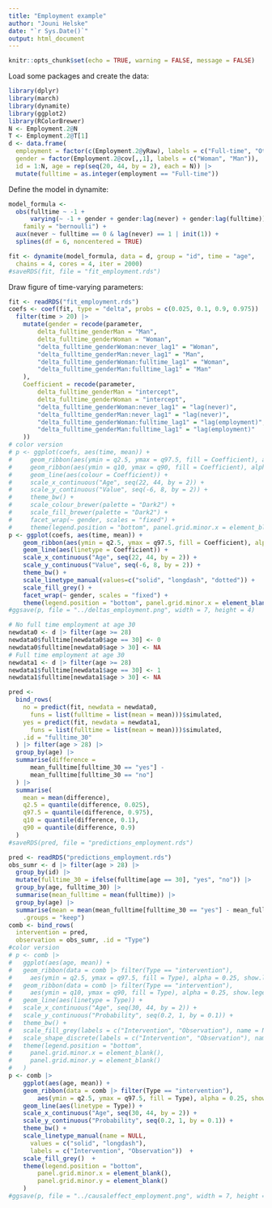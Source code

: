 ```yaml
---
title: "Employment example"
author: "Jouni Helske"
date: "`r Sys.Date()`"
output: html_document
---
```


```r
knitr::opts_chunk$set(echo = TRUE, warning = FALSE, message = FALSE)
```

Load some packages and create the data:

```r
library(dplyr)
library(march)
library(dynamite)
library(ggplot2)
library(RColorBrewer)
N <- Employment.2@N
T <- Employment.2@T[1]
d <- data.frame(
  employment = factor(c(Employment.2@yRaw), labels = c("Full-time", "Other")),
  gender = factor(Employment.2@cov[,,1], labels = c("Woman", "Man")),
  id = 1:N, age = rep(seq(20, 44, by = 2), each = N)) |>
  mutate(fulltime = as.integer(employment == "Full-time"))
```

Define the model in dynamite:
```r
model_formula <- 
  obs(fulltime ~ -1 +
      varying(~ -1 + gender + gender:lag(never) + gender:lag(fulltime)),
    family = "bernoulli") +
  aux(never ~ fulltime == 0 & lag(never) == 1 | init(1)) +
  splines(df = 6, noncentered = TRUE)

fit <- dynamite(model_formula, data = d, group = "id", time = "age",
  chains = 4, cores = 4, iter = 2000)
#saveRDS(fit, file = "fit_employment.rds")
```

Draw figure of time-varying parameters:
```r
fit <- readRDS("fit_employment.rds")
coefs <- coef(fit, type = "delta", probs = c(0.025, 0.1, 0.9, 0.975)) |> 
  filter(time > 20) |> 
    mutate(gender = recode(parameter,
        delta_fulltime_genderMan = "Man",
        delta_fulltime_genderWoman = "Woman",
        "delta_fulltime_genderWoman:never_lag1" = "Woman",
        "delta_fulltime_genderMan:never_lag1" = "Man",
        "delta_fulltime_genderWoman:fulltime_lag1" = "Woman",
        "delta_fulltime_genderMan:fulltime_lag1" = "Man"
    ),
    Coefficient = recode(parameter,
        delta_fulltime_genderMan = "intercept",
        delta_fulltime_genderWoman = "intercept",
        "delta_fulltime_genderWoman:never_lag1" = "lag(never)",
        "delta_fulltime_genderMan:never_lag1" = "lag(never)",
        "delta_fulltime_genderWoman:fulltime_lag1" = "lag(employment)",
        "delta_fulltime_genderMan:fulltime_lag1" = "lag(employment)"
    ))
# color version
# p <- ggplot(coefs, aes(time, mean)) +
#     geom_ribbon(aes(ymin = q2.5, ymax = q97.5, fill = Coefficient), alpha = 0.25) +
#     geom_ribbon(aes(ymin = q10, ymax = q90, fill = Coefficient), alpha = 0.25) +
#     geom_line(aes(colour = Coefficient)) + 
#     scale_x_continuous("Age", seq(22, 44, by = 2)) +
#     scale_y_continuous("Value", seq(-6, 8, by = 2)) +
#     theme_bw() +
#     scale_colour_brewer(palette = "Dark2") +
#     scale_fill_brewer(palette = "Dark2") +
#     facet_wrap(~ gender, scales = "fixed") + 
#     theme(legend.position = "bottom", panel.grid.minor.x = element_blank()) 
p <- ggplot(coefs, aes(time, mean)) +
    geom_ribbon(aes(ymin = q2.5, ymax = q97.5, fill = Coefficient), alpha = 0.25) +
    geom_line(aes(linetype = Coefficient)) + 
    scale_x_continuous("Age", seq(22, 44, by = 2)) +
    scale_y_continuous("Value", seq(-6, 8, by = 2)) +
    theme_bw() +
    scale_linetype_manual(values=c("solid", "longdash", "dotted")) +
    scale_fill_grey() +
    facet_wrap(~ gender, scales = "fixed") + 
    theme(legend.position = "bottom", panel.grid.minor.x = element_blank()) 
#ggsave(p, file = "../deltas_employment.png", width = 7, height = 4)
```

```r
# No full time employment at age 30
newdata0 <- d |> filter(age >= 28)
newdata0$fulltime[newdata0$age == 30] <- 0
newdata0$fulltime[newdata0$age > 30] <- NA
# Full time employment at age 30
newdata1 <- d |> filter(age >= 28)
newdata1$fulltime[newdata1$age == 30] <- 1
newdata1$fulltime[newdata1$age > 30] <- NA

pred <- 
  bind_rows(
    no = predict(fit, newdata = newdata0,
      funs = list(fulltime = list(mean = mean)))$simulated,
    yes = predict(fit, newdata = newdata1,
      funs = list(fulltime = list(mean = mean)))$simulated,
    .id = "fulltime_30"
  ) |> filter(age > 28) |> 
  group_by(age) |>
  summarise(difference = 
      mean_fulltime[fulltime_30 == "yes"] - 
      mean_fulltime[fulltime_30 == "no"]
  ) |>
  summarise(
    mean = mean(difference),
    q2.5 = quantile(difference, 0.025),
    q97.5 = quantile(difference, 0.975),
    q10 = quantile(difference, 0.1),
    q90 = quantile(difference, 0.9)
  )
#saveRDS(pred, file = "predictions_employment.rds")
```


```r
pred <- readRDS("predictions_employment.rds")
obs_sumr <- d |> filter(age > 28) |> 
  group_by(id) |>
  mutate(fulltime_30 = ifelse(fulltime[age == 30], "yes", "no")) |>
  group_by(age, fulltime_30) |>
  summarise(mean_fulltime = mean(fulltime)) |>
  group_by(age) |>
  summarise(mean = mean(mean_fulltime[fulltime_30 == "yes"] - mean_fulltime[fulltime_30 == "no"]),
    .groups = "keep")
comb <- bind_rows(
  intervention = pred,
  observation = obs_sumr, .id = "Type") 
#color version
# p <- comb |>
#   ggplot(aes(age, mean)) +
#   geom_ribbon(data = comb |> filter(Type == "intervention"), 
#     aes(ymin = q2.5, ymax = q97.5, fill = Type), alpha = 0.25, show.legend = FALSE) +
#   geom_ribbon(data = comb |> filter(Type == "intervention"), 
#     aes(ymin = q10, ymax = q90, fill = Type), alpha = 0.25, show.legend = FALSE) +
#   geom_line(aes(linetype = Type)) +
#   scale_x_continuous("Age", seq(30, 44, by = 2)) +
#   scale_y_continuous("Probability", seq(0.2, 1, by = 0.1)) +
#   theme_bw() + 
#   scale_fill_grey(labels = c("Intervention", "Observation"), name = NULL) +
#   scale_shape_discrete(labels = c("Intervention", "Observation"), name = NULL)
#   theme(legend.position = "bottom", 
#     panel.grid.minor.x = element_blank(),
#     panel.grid.minor.y = element_blank()
#   )
p <- comb |>
    ggplot(aes(age, mean)) +
    geom_ribbon(data = comb |> filter(Type == "intervention"), 
        aes(ymin = q2.5, ymax = q97.5, fill = Type), alpha = 0.25, show.legend = FALSE) +
    geom_line(aes(linetype = Type)) +
    scale_x_continuous("Age", seq(30, 44, by = 2)) +
    scale_y_continuous("Probability", seq(0.2, 1, by = 0.1)) +
    theme_bw() + 
    scale_linetype_manual(name = NULL, 
      values = c("solid", "longdash"), 
      labels = c("Intervention", "Observation"))  +
    scale_fill_grey()  +
    theme(legend.position = "bottom", 
        panel.grid.minor.x = element_blank(),
        panel.grid.minor.y = element_blank()
    )
#ggsave(p, file = "../causaleffect_employment.png", width = 7, height = 4)
```

